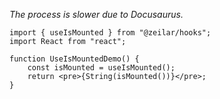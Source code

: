 
_The process is slower due to Docusaurus._

<UseIsMountedDemo />

```tsx
import { useIsMounted } from "@zeilar/hooks";
import React from "react";

function UseIsMountedDemo() {
	const isMounted = useIsMounted();
	return <pre>{String(isMounted())}</pre>;
}
```
